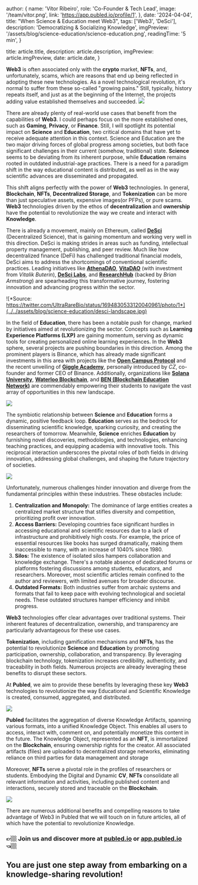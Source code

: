 

  author: {
    name: 'Vítor Ribeiro',
    role: 'Co-Founder & Tech Lead', 
    image: '/team/vitor.png',
    link: 'https://app.publed.io/profile/1',
  },
  date: '2024-04-04',
  title: "When Science & Education meet Web3",
  tags: ['Web3', 'DeSci'],
  description:
    'Democratizing & Socializing Knowledge',
  imgPreview: '/assets/blog/science-education/science-education.png',
  readingTime: '5 min',
}

  title: article.title,
  description: article.description,
  imgPreview: article.imgPreview,
  date: article.date,
}


**Web3** is often associated only with the **crypto** market, **NFTs**, and, unfortunately, scams, which are reasons that end up being reflected in adopting these new technologies. As a novel technological revolution, it's normal to suffer from these so-called "growing pains." Still, typically, history repeats itself, and just as at the beginning of the Internet, the projects adding value established themselves and succeeded.
![](../../assets/blog/science-education/scams.png)

There are already plenty of real-world use cases that benefit from the capabilities of **Web3**. I could perhaps focus on the more established ones, such as **Gaming**, **Privacy**, or **Finance**. Still, I will spotlight its potential impact on **Science** and **Education**, two critical domains that have yet to receive adequate attention in this context. Science and Education are the two major driving forces of global progress among societies, but both face significant challenges in their current (somehow, traditional) state. **Science** seems to be deviating from its inherent purpose, while **Education** remains rooted in outdated industrial-age practices. There is a need for a paradigm shift in the way educational content is distributed, as well as in the way scientific advances are disseminated and propagated.

This shift aligns perfectly with the power of **Web3** technologies. In general, **Blockchain**, **NFTs**, **Decentralized Storage**, and **Tokenization** can be more than just speculative assets, expensive images(or PFPs), or pure scams. **Web3** technologies driven by the ethos of **decentralization** and **ownership** have the potential to revolutionize the way we create and interact with **Knowledge**.

There is already a movement, mainly on Ethereum, called [**DeSci**](https://ethereum.org/pt/desci/) (Decentralized Science), that is gaining momentum and working very well in this direction. DeSci is making strides in areas such as funding, intellectual property management, publishing, and peer review.
Much like how decentralized finance (DeFi) has challenged traditional financial models, DeSci aims to address the shortcomings of conventional scientific practices. Leading initiatives like [**AthenaDAO**](https://www.athenadao.co/), [**VitaDAO**](https://www.vitadao.com/) (with investment from _Vitalik Buterin_), [**DeSci Labs**](https://desci.com/), and [**ResearchHub**](https://www.researchhub.com/) (backed by _Brian Armstrong_) are spearheading this transformative journey, fostering innovation and advancing progress within the sector.

![*Source: https://twitter.com/UltraRareBio/status/1694830533120040961/photo/1*](../../assets/blog/science-education/desci-landscape.jpg)

In the field of **Education**, there has been a notable push for change, marked by initiatives aimed at revolutionizing the sector. Concepts such as **Learning Experience Platforms (LXP)** are gaining momentum, serving as dynamic tools for creating personalized online learning experiences. In the **Web3** sphere, several projects are pushing boundaries in this direction. Among the prominent players is Binance, which has already made significant investments in this area with projects like the [**Open Campus Protocol**](https://www.opencampus.xyz/) and the recent unveiling of [**Giggle Academy**](https://www.giggleacademy.com/), personally introduced by _CZ_, co-founder and former CEO of Binance. Additionally, organizations like [**Solana University**](https://www.solanau.org/), [**Waterloo Blockchain**](https://www.waterlooblockchain.com/), and [**BEN (Blockchain Education Network)**](https://www.blockchainedu.org/) are commendably empowering their students to navigate the vast array of opportunities in this new landscape.

![](../../assets/blog/science-education/cz.png)

The symbiotic relationship between **Science** and **Education** forms a dynamic, positive feedback loop. **Education** serves as the bedrock for disseminating scientific knowledge, sparking curiosity, and creating the researchers of tomorrow. Meanwhile, **Science** enriches **Education** by furnishing novel discoveries, methodologies, and technologies, enhancing teaching practices, and equipping academia with innovative tools. This reciprocal interaction underscores the pivotal roles of both fields in driving innovation, addressing global challenges, and shaping the future trajectory of societies.

![](../../assets/blog/science-education/infinite-loop.png)

Unfortunately, numerous challenges hinder innovation and diverge from the fundamental principles within these industries. These obstacles include:

1. **Centralization and Monopoly:**
   The dominance of large entities creates a centralized market structure that stifles diversity and competition, prioritizing profit over innovation.
2. **Access Barriers:**
   Developing countries face significant hurdles in accessing educational and scientific resources due to a lack of infrastructure and prohibitively high costs. For example, the price of essential resources like books has surged dramatically, making them inaccessible to many, with an increase of 1040% since 1980.
3. **Silos:**
   The existence of isolated silos hampers collaboration and knowledge exchange. There's a notable absence of dedicated forums or platforms fostering discussions among students, educators, and researchers. Moreover, most scientific articles remain confined to the author and reviewers, with limited avenues for broader discourse.
4. **Outdated Formats:**
   Both industries suffer from archaic systems and formats that fail to keep pace with evolving technological and societal needs. These outdated structures hamper efficiency and inhibit progress.

**Web3** technologies offer clear advantages over traditional systems. Their inherent features of decentralization, ownership, and transparency are particularly advantageous for these use cases.

**Tokenization**, including gamification mechanisms and **NFTs**, has the potential to revolutionize **Science** and **Education** by promoting participation, ownership, collaboration, and transparency. By leveraging blockchain technology, tokenization increases credibility, authenticity, and traceability in both fields. Numerous projects are already leveraging these benefits to disrupt these sectors.

At **Publed**, we aim to provide these benefits by leveraging these key **Web3** technologies to revolutionize the way Educational and Scientific Knowledge is created, consumed, aggregated, and distributed.

![](../../assets/blog/science-education/publed-overview.png)

**Publed** facilitates the aggregation of diverse Knowledge Artifacts, spanning various formats, into a unified Knowledge Object. This enables all users to access, interact with, comment on, and potentially monetize this content in the future.
The Knowledge Object, represented as an **NFT**, is immortalized on the **Blockchain**, ensuring ownership rights for the creator. All associated artifacts (files) are uploaded to decentralized storage networks, eliminating reliance on third parties for data management and storage

Moreover, **NFTs** serve a pivotal role in the profiles of researchers or students. Embodying the Digital and Dynamic **CV**, **NFTs** consolidate all relevant information and activities, including published content and interactions, securely stored and traceable on the **Blockchain**.

![](../../assets/blog/science-education/publed-homepage.png)

There are numerous additional benefits and compelling reasons to take advantage of Web3 in Publed that we will touch on in future articles, all of which have the potential to revolutionize Knowledge.

### 👉🏼 Join us and discover more at [publed.io](https://publed.io) or [app.publed.io](https://app-publed.io) 👈🏼

## You are just one step away from embarking on a knowledge-sharing revolution!
